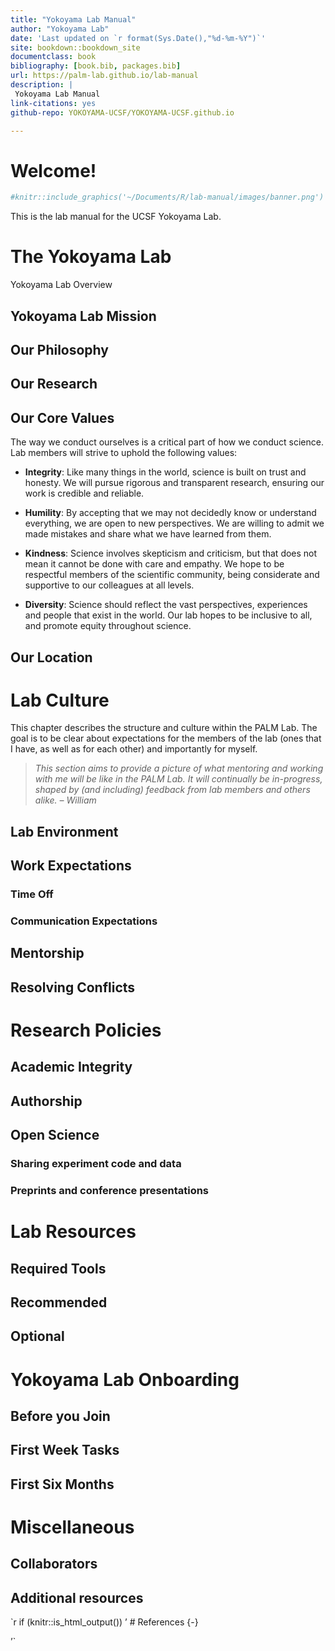 ```yaml
--- 
title: "Yokoyama Lab Manual"
author: "Yokoyama Lab"
date: 'Last updated on `r format(Sys.Date(),"%d-%m-%Y")`'
site: bookdown::bookdown_site
documentclass: book
bibliography: [book.bib, packages.bib]
url: https://palm-lab.github.io/lab-manual
description: |
 Yokoyama Lab Manual
link-citations: yes
github-repo: YOKOYAMA-UCSF/YOKOYAMA-UCSF.github.io

---
```



# Welcome! {-}

```r
#knitr::include_graphics('~/Documents/R/lab-manual/images/banner.png')
```
This is the lab manual for the UCSF Yokoyama Lab.


<!--chapter:end:index.Rmd-->

# The Yokoyama Lab {#the-lab}

Yokoyama Lab Overview 

## Yokoyama Lab Mission {#lab-mission}



## Our Philosophy {#lab-philosophy}



## Our Research


## Our Core Values {#lab-values}

The way we conduct ourselves is a critical part of how we conduct science. Lab members will strive to uphold the following values:

* **Integrity**: Like many things in the world, science is built on trust and honesty. We will pursue rigorous and transparent research, ensuring our work is credible and reliable.

* **Humility**: By accepting that we may not decidedly know or understand everything, we are open to new perspectives. We are willing to admit we made mistakes and share what we have learned from them.

* **Kindness**: Science involves skepticism and criticism, but that does not mean it cannot be done with care and empathy. We hope to be respectful members of the scientific community, being considerate and supportive to our colleagues at all levels. 

* **Diversity**: Science should reflect the vast perspectives, experiences and people that exist in the world. Our lab hopes to be inclusive to all, and promote equity throughout science.

## Our Location






<!--chapter:end:01-about.Rmd-->

# Lab Culture {#lab-culture}

This chapter describes the structure and culture within the PALM Lab. The goal is to be clear about expectations for the members of the lab (ones that I have, as well as for each other) and importantly for myself.

> _This section aims to provide a picture of what mentoring and working with me will be like in the PALM Lab. It will continually be in-progress, shaped by (and including) feedback from lab members and others alike. -- William_

## Lab Environment {#lab-environment}


## Work Expectations {#lab-work}

### Time Off {#lab-timeoff}

### Communication Expectations {#lab-communication}

## Mentorship {#lab-mentorship}

## Resolving Conflicts {#conflicts}

<!--chapter:end:02-lab-culture.Rmd-->

# Research Policies

## Academic Integrity

## Authorship {#authorship}

## Open Science {#open-science}

### Sharing experiment code and data

### Preprints and conference presentations


<!--chapter:end:03-research-policies.Rmd-->

# Lab Resources


## Required Tools



## Recommended

## Optional

<!--chapter:end:04-resources.Rmd-->

# Yokoyama Lab Onboarding {#getting-started}


## Before you Join

## First Week Tasks

## First Six Months


<!--chapter:end:05-getting-started.Rmd-->

# Miscellaneous

## Collaborators

## Additional resources {#extra-resources}



<!--chapter:end:06-miscellaneous.Rmd-->

`r if (knitr::is_html_output()) '
# References {-}

'`

<!--chapter:end:07-references.Rmd-->

